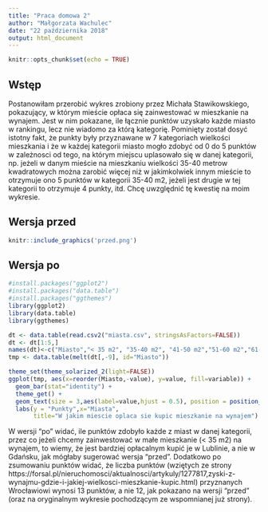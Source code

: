 ```yaml
---
title: "Praca domowa 2"
author: "Małgorzata Wachulec"
date: "22 października 2018"
output: html_document
---
```


```r
knitr::opts_chunk$set(echo = TRUE)
```

## Wstęp

Postanowiłam przerobić wykres zrobiony przez Michała Stawikowskiego, pokazujący, w którym mieście opłaca się zainwestować w mieszkanie na wynajem. Jest w nim pokazane, ile łącznie punktów uzyskało każde miasto w rankingu, lecz nie wiadomo za którą kategorię. Pominięty został dosyć istotny fakt, że punkty były przyznawane w 7 kategoriach wielkości mieszkania i że w każdej kategorii miasto mogło zdobyć od 0 do 5 punktów w zależnosci od tego, na którym miejscu uplasowało się w danej kategorii, np. jeżeli w danym mieście na mieszkaniu wielkości 35-40 metrow kwadratowych można zarobić więcej niż w jakimkolwiek innym mieście to otrzymuje ono 5 punktów w kategorii 35-40 m2, jeżeli jest drugie w tej kategorii to otrzymuje 4 punkty, itd. Chcę uwzględnić tę kwestię na moim wykresie.

## Wersja przed

```r
knitr::include_graphics('przed.png')
```

## Wersja po
```r
#install.packages("ggplot2")
#install.packages("data.table")
#install.packages("ggthemes")
library(ggplot2)
library(data.table)
library(ggthemes)
```

```r
dt <- data.table(read.csv2("miasta.csv", stringsAsFactors=FALSE))
dt <- dt[1:5,]
names(dt)<-c("Miasto","< 35 m2", "35-40 m2", "41-50 m2","51-60 m2","61-70 m2", "71-80 m2","> 81 m2","suma")
tmp <- data.table(melt(dt[,-9], id="Miasto"))

theme_set(theme_solarized_2(light=FALSE))
ggplot(tmp, aes(x=reorder(Miasto,-value), y=value, fill=variable)) +
  geom_bar(stat="identity") +
  theme_get() +
  geom_text(size = 3,aes(label=value,hjust = 0.5), position = position_stack(vjust = 0.5)) +
  labs(y = "Punkty",x="Miasta", 
       title="W jakim miescie oplaca sie kupic mieszkanie na wynajem") 
```


W wersji "po" widać, ile punktów zdobyło każde z miast w danej kategorii, przez co jeżeli chcemy zainwestować w małe mieszkanie (< 35 m2) na wynajem, to wiemy, że jest bardziej opłacalnym kupić je w Lublinie, a nie w Gdańsku, jak mógłaby sugerować wersja "przed". Dodatkowo po zsumowaniu punktów widać, że liczba punktów (wziętych ze strony https://forsal.pl/nieruchomosci/aktualnosci/artykuly/1277817,zyski-z-wynajmu-gdzie-i-jakiej-wielkosci-mieszkanie-kupic.html) przyznanych Wrocławiowi wynosi 13 punktów, a nie 12, jak pokazano na wersji "przed" (oraz na oryginalnym wykresie pochodzącym ze wspomnianej już strony). 